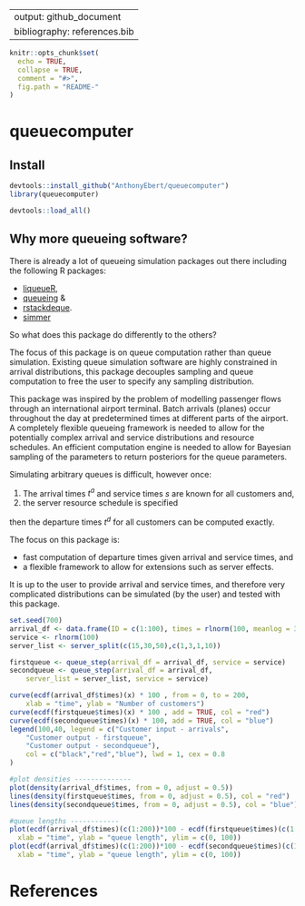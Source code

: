 
---
output: github_document
bibliography: references.bib
---

<!-- README.md is generated from README.Rmd. Please edit that file -->

```r
knitr::opts_chunk$set(
  echo = TRUE,
  collapse = TRUE,
  comment = "#>",
  fig.path = "README-"
)
```

# queuecomputer

$$ $$

## Install

```r
devtools::install_github("AnthonyEbert/queuecomputer")
library(queuecomputer)
```

```r
devtools::load_all()
```

## Why more queueing software?

There is already a lot of queueing simulation packages out there including the following R packages: 

* [liqueueR](https://cran.r-project.org/web/packages/liqueueR/index.html),
* [queueing](https://cran.r-project.org/web/packages/queueing/index.html) & 
* [rstackdeque](https://cran.r-project.org/web/packages/rstackdeque/index.html). 
* [simmer](http://r-simmer.org/)

So what does this package do differently to the others? 

The focus of this package is on queue computation rather than queue simulation. Existing queue simulation software are highly constrained in arrival distributions, this package decouples sampling and queue computation to free the user to specify any sampling distribution. 

This package was inspired by the problem of modelling passenger flows through an international airport terminal. Batch arrivals (planes) occur throughout the day at predetermined times at different parts of the airport. A completely flexible queueing framework is needed to allow for the potentially complex arrival and service distributions and resource schedules. An efficient computation engine is needed to allow for Bayesian sampling of the parameters to return posteriors for the queue parameters. 

Simulating arbitrary queues is difficult, however once:

1. The arrival times $t^a$ and service times $s$ are known for all customers and,
2. the server resource schedule is specified

then the departure times $t^d$ for all customers can be computed exactly. 

The focus on this package is:

* fast computation of departure times given arrival and service times, and
* a flexible framework to allow for extensions such as server effects.



It is up to the user to provide arrival and service times, and therefore very complicated distributions can be simulated (by the user) and tested with this package. 






```r
set.seed(700)
arrival_df <- data.frame(ID = c(1:100), times = rlnorm(100, meanlog = 3))
service <- rlnorm(100)
server_list <- server_split(c(15,30,50),c(1,3,1,10))

firstqueue <- queue_step(arrival_df = arrival_df, service = service)
secondqueue <- queue_step(arrival_df = arrival_df,
    server_list = server_list, service = service)

curve(ecdf(arrival_df$times)(x) * 100 , from = 0, to = 200,
    xlab = "time", ylab = "Number of customers")
curve(ecdf(firstqueue$times)(x) * 100 , add = TRUE, col = "red")
curve(ecdf(secondqueue$times)(x) * 100, add = TRUE, col = "blue")
legend(100,40, legend = c("Customer input - arrivals",
    "Customer output - firstqueue",
    "Customer output - secondqueue"),
    col = c("black","red","blue"), lwd = 1, cex = 0.8
)

#plot densities --------------
plot(density(arrival_df$times, from = 0, adjust = 0.5))
lines(density(firstqueue$times, from = 0, adjust = 0.5), col = "red")
lines(density(secondqueue$times, from = 0, adjust = 0.5), col = "blue")

#queue lengths ------------
plot(ecdf(arrival_df$times)(c(1:200))*100 - ecdf(firstqueue$times)(c(1:200))*100, type = "s", 
  xlab = "time", ylab = "queue length", ylim = c(0, 100))
plot(ecdf(arrival_df$times)(c(1:200))*100 - ecdf(secondqueue$times)(c(1:200))*100, type = "s", 
  xlab = "time", ylab = "queue length", ylim = c(0, 100))
```

# References
